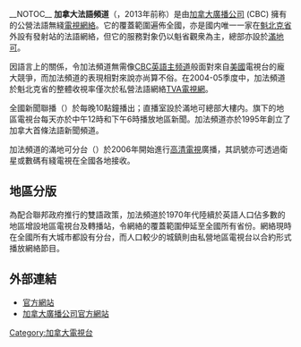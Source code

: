 {{expand language|en|fr}}
{{NoteTA
|1 = zh-cn:蒙特利尔; zh-tw:蒙特婁; zh-hk:滿地可;
}}
__NOTOC__{{Infobox Network |
network_name = Ici Radio-Canada Télé<br>加拿大法語頻道|
country      = {{CAN}} |
network_type = [[無線電視|廣播]][[電視|電視]][[網絡|網絡]] |
available    = 國營 (部分[[美國|美國]]北部州份能透過有線電視或天線接收)|
owner        = [[加拿大廣播公司|加拿大廣播公司]] |
key_people   = |
launch_date  = 1952年9月6日|
website      = [https://ici.radio-canada.ca/ 加法頻道]|
}}
'''加拿大法語頻道'''（{{lang-fr|Ici Radio-Canada Télé}}，2013年前称{{tsl|fr|Télévision de Radio-Canada}}）是由[[加拿大廣播公司|加拿大廣播公司]] (CBC) 擁有的公營法語無綫[[電視聯播網|電視網絡]]。它的覆蓋範圍遍佈全國，亦是國内唯一一家在[[魁北克省|魁北克省]]外設有發射站的法語網絡，但它的服務對象仍以魁省觀衆為主，總部亦設於[[滿地可|滿地可]]。

因語言上的關係，令加法頻道無需像[[加拿大國營頻道|CBC英語主频道]]般面對來自[[美國|美國]]電視台的龐大競爭，而加法頻道的表現相對來說亦尚算不俗。在2004-05季度中，加法頻道於魁北克省的整體收視率僅次於私營法語網絡[[TVA電視網|TVA電視網]]。

全國新聞聯播（''{{tsl|en|Le Téléjournal}}''）於每晚10點鐘播出；直播室設於滿地可總部大樓内。旗下的地區電視台每天亦於中午12時和下午6時播放地區新聞。加法頻道亦於1995年創立了加拿大首條法語新聞頻道{{lang|en|RDI}}。

加法頻道的滿地可分台（{{tsl|en|CBFT}}）於2006年開始進行[[高清電視|高清電視]]廣播，其訊號亦可透過衛星或數碼有綫電視在全國各地接收。

==地區分版==
為配合聯邦政府推行的雙語政策，加法頻道於1970年代陸續於英語人口佔多數的地區增設地區電視台及轉播站，令網絡的覆蓋範圍伸延至全國所有省份。網絡現時在全國所有大城市都設有分台，而人口較少的城鎮則由私營地區電視台以合約形式播放網絡節目。

==外部連結==
* [https://ici.radio-canada.ca/tele 官方網站]{{Wayback|url=https://ici.radio-canada.ca/tele |date=20180127191137 }} {{fr}}
* [https://ici.radio-canada.ca/ 加拿大廣播公司官方網站]{{Wayback|url=https://ici.radio-canada.ca/ |date=20141112062118 }}

{{加拿大电视网}}
{{加拿大公共广播}}
{{歐洲廣播聯盟成員}}

[[Category:加拿大電視台|Category:加拿大電視台]]